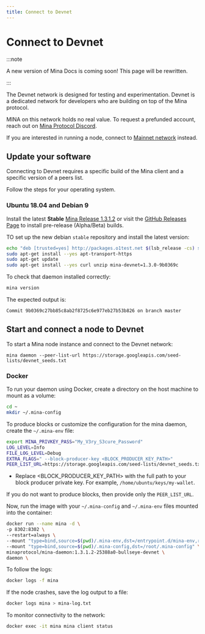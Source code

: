 ```yaml
---
title: Connect to Devnet
---
```


# Connect to Devnet

:::note

A new version of Mina Docs is coming soon! This page will be rewritten.

:::

The Devnet network is designed for testing and experimentation. Devnet is a dedicated network for developers who are building on top of the Mina protocol. 

MINA on this network holds no real value. To request a prefunded account, reach out on [Mina Protocol Discord](https://discord.gg/minaprotocol).

If you are interested in running a node, connect
to [Mainnet network](connecting-to-the-network) instead.

## Update your software

Connecting to Devnet requires a specific build of the Mina client and a specific version of a peers list. 

Follow the steps for your operating system.

### Ubuntu 18.04 and Debian 9

Install the latest **Stable** [Mina Release 1.3.1.2](https://github.com/MinaProtocol/mina/releases/tag/1.3.1.2) or visit the [GitHub Releases Page](https://github.com/MinaProtocol/mina/releases) to install pre-release (Alpha/Beta) builds.

TO set up the new debian `stable` repository and install the latest version:

```sh
echo "deb [trusted=yes] http://packages.o1test.net $(lsb_release -cs) stable" | sudo tee /etc/apt/sources.list.d/mina.list
sudo apt-get install --yes apt-transport-https
sudo apt-get update
sudo apt-get install --yes curl unzip mina-devnet=1.3.0-9b0369c
```

To check that daemon installed correctly:

```sh
mina version
```

The expected output is:

```text
Commit 9b0369c27bb85c8ab2f8725c6e977eb27b53b826 on branch master
```

## Start and connect a node to Devnet

To start a Mina node instance and connect to the Devnet network:

```
mina daemon --peer-list-url https://storage.googleapis.com/seed-lists/devnet_seeds.txt
```

### Docker

To run your daemon using Docker, create a directory on the host machine to mount as a volume:

```sh
cd ~
mkdir ~/.mina-config
```

To produce blocks or customize the configuration for the mina daemon, create the `~/.mina-env` file:

```sh
export MINA_PRIVKEY_PASS="My_V3ry_S3cure_Password"
LOG_LEVEL=Info
FILE_LOG_LEVEL=Debug
EXTRA_FLAGS=" --block-producer-key <BLOCK_PRODUCER_KEY_PATH>"
PEER_LIST_URL=https://storage.googleapis.com/seed-lists/devnet_seeds.txt
```

- Replace <BLOCK_PRODUCER_KEY_PATH> with the full path to your block producer private key. For example, `/home/ubuntu/keys/my-wallet`.

If you do not want to produce blocks, then provide only the `PEER_LIST_URL`.

Now, run the image with your `~/.mina-config` and `~/.mina-env` files mounted into the container:

```sh
docker run --name mina -d \
-p 8302:8302 \
--restart=always \
--mount "type=bind,source=$(pwd)/.mina-env,dst=/entrypoint.d/mina-env,readonly" \
--mount "type=bind,source=$(pwd)/.mina-config,dst=/root/.mina-config" \
minaprotocol/mina-daemon:1.3.1.2-25388a0-bullseye-devnet \
daemon \
```

To follow the logs:

```sh
docker logs -f mina
```

If the node crashes, save the log output to a file:

```sh
docker logs mina > mina-log.txt
```

To monitor connectivity to the network:

```sh
docker exec -it mina mina client status
```
